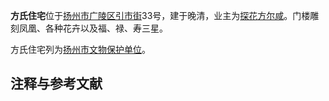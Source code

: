 {{文物保护单位
| 级别 = 市县级
| 省名 = 江苏省
| 市/县名 = 扬州市
| 图片 = 
| 名称 = 方氏住宅
| 编号 = 32（1-3批合并后）
| 分类 = 古建筑
| 时代 = [[清|清]]
| 所在 = [[广陵区|广陵区]]
| 登录 = 
}}
'''方氏住宅'''位于[[扬州市|扬州市]][[广陵区|广陵区]][[引市街|引市街]]33号，建于晚清，业主为[[探花|探花]][[方尔咸|方尔咸]]。门楼雕刻凤凰、各种花卉以及福、禄、寿三星。

方氏住宅列为[[扬州市文物保护单位|扬州市文物保护单位]]。

== 注释与参考文献 ==
<div class="references-small">
<references />
</div>